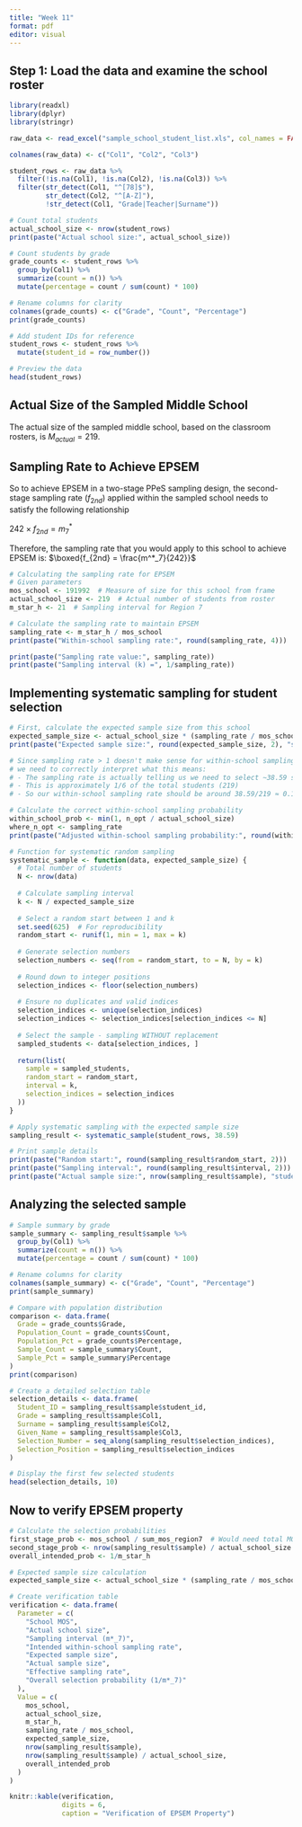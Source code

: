 ```yaml
---
title: "Week 11"
format: pdf
editor: visual
---
```


## Step 1: Load the data and examine the school roster

```r
library(readxl)
library(dplyr)
library(stringr)

raw_data <- read_excel("sample_school_student_list.xls", col_names = FALSE)

colnames(raw_data) <- c("Col1", "Col2", "Col3")

student_rows <- raw_data %>%
  filter(!is.na(Col1), !is.na(Col2), !is.na(Col3)) %>%  
  filter(str_detect(Col1, "^[78]$"),                    
         str_detect(Col2, "^[A-Z]"),                    
         !str_detect(Col1, "Grade|Teacher|Surname"))    

# Count total students
actual_school_size <- nrow(student_rows)
print(paste("Actual school size:", actual_school_size))

# Count students by grade
grade_counts <- student_rows %>%
  group_by(Col1) %>%
  summarize(count = n()) %>%
  mutate(percentage = count / sum(count) * 100)

# Rename columns for clarity
colnames(grade_counts) <- c("Grade", "Count", "Percentage")
print(grade_counts)

# Add student IDs for reference
student_rows <- student_rows %>%
  mutate(student_id = row_number())

# Preview the data
head(student_rows)
```

## Actual Size of the Sampled Middle School
The actual size of the sampled middle school, based on the classroom rosters, is $M_{actual} = 219$.

## Sampling Rate to Achieve EPSEM

So to achieve EPSEM in a two-stage PPeS sampling design, the second-stage sampling rate ($f_{2nd}$) applied within the sampled school needs to satisfy the following relationship

$242 \times f_{2nd} = m^*_7$

Therefore, the sampling rate that you would apply to this school to achieve EPSEM is:
$\boxed{f_{2nd} = \frac{m^*_7}{242}}$


```r
# Calculating the sampling rate for EPSEM
# Given parameters
mos_school <- 191992  # Measure of size for this school from frame
actual_school_size <- 219  # Actual number of students from roster
m_star_h <- 21  # Sampling interval for Region 7 

# Calculate the sampling rate to maintain EPSEM
sampling_rate <- m_star_h / mos_school
print(paste("Within-school sampling rate:", round(sampling_rate, 4)))

print(paste("Sampling rate value:", sampling_rate))
print(paste("Sampling interval (k) =", 1/sampling_rate))
```

## Implementing systematic sampling for student selection

```r
# First, calculate the expected sample size from this school
expected_sample_size <- actual_school_size * (sampling_rate / mos_school)
print(paste("Expected sample size:", round(expected_sample_size, 2), "students"))

# Since sampling rate > 1 doesn't make sense for within-school sampling,
# we need to correctly interpret what this means:
# - The sampling rate is actually telling us we need to select ~38.59 students
# - This is approximately 1/6 of the total students (219)
# - So our within-school sampling rate should be around 38.59/219 ≈ 0.176

# Calculate the correct within-school sampling probability
within_school_prob <- min(1, n_opt / actual_school_size)
where_n_opt <- sampling_rate
print(paste("Adjusted within-school sampling probability:", round(within_school_prob, 4)))

# Function for systematic random sampling
systematic_sample <- function(data, expected_sample_size) {
  # Total number of students
  N <- nrow(data)
  
  # Calculate sampling interval
  k <- N / expected_sample_size
  
  # Select a random start between 1 and k
  set.seed(625)  # For reproducibility
  random_start <- runif(1, min = 1, max = k)
  
  # Generate selection numbers
  selection_numbers <- seq(from = random_start, to = N, by = k)
  
  # Round down to integer positions
  selection_indices <- floor(selection_numbers)
  
  # Ensure no duplicates and valid indices
  selection_indices <- unique(selection_indices)
  selection_indices <- selection_indices[selection_indices <= N]
  
  # Select the sample - sampling WITHOUT replacement
  sampled_students <- data[selection_indices, ]
  
  return(list(
    sample = sampled_students,
    random_start = random_start,
    interval = k,
    selection_indices = selection_indices
  ))
}

# Apply systematic sampling with the expected sample size
sampling_result <- systematic_sample(student_rows, 38.59)

# Print sample details
print(paste("Random start:", round(sampling_result$random_start, 2)))
print(paste("Sampling interval:", round(sampling_result$interval, 2)))
print(paste("Actual sample size:", nrow(sampling_result$sample), "students"))
```


## Analyzing the selected sample

```r
# Sample summary by grade
sample_summary <- sampling_result$sample %>%
  group_by(Col1) %>%
  summarize(count = n()) %>%
  mutate(percentage = count / sum(count) * 100)

# Rename columns for clarity
colnames(sample_summary) <- c("Grade", "Count", "Percentage")
print(sample_summary)

# Compare with population distribution
comparison <- data.frame(
  Grade = grade_counts$Grade,
  Population_Count = grade_counts$Count,
  Population_Pct = grade_counts$Percentage,
  Sample_Count = sample_summary$Count,
  Sample_Pct = sample_summary$Percentage
)
print(comparison)

# Create a detailed selection table
selection_details <- data.frame(
  Student_ID = sampling_result$sample$student_id,
  Grade = sampling_result$sample$Col1,
  Surname = sampling_result$sample$Col2,
  Given_Name = sampling_result$sample$Col3,
  Selection_Number = seq_along(sampling_result$selection_indices),
  Selection_Position = sampling_result$selection_indices
)

# Display the first few selected students
head(selection_details, 10)
```

## Now to verify EPSEM property

```r
# Calculate the selection probabilities
first_stage_prob <- mos_school / sum_mos_region7  # Would need total MOS for region 7
second_stage_prob <- nrow(sampling_result$sample) / actual_school_size
overall_intended_prob <- 1/m_star_h

# Expected sample size calculation
expected_sample_size <- actual_school_size * (sampling_rate / mos_school)

# Create verification table
verification <- data.frame(
  Parameter = c(
    "School MOS", 
    "Actual school size", 
    "Sampling interval (m*_7)", 
    "Intended within-school sampling rate",
    "Expected sample size",
    "Actual sample size",
    "Effective sampling rate",
    "Overall selection probability (1/m*_7)"
  ),
  Value = c(
    mos_school,
    actual_school_size,
    m_star_h,
    sampling_rate / mos_school,
    expected_sample_size,
    nrow(sampling_result$sample),
    nrow(sampling_result$sample) / actual_school_size,
    overall_intended_prob
  )
)

knitr::kable(verification, 
             digits = 6,
             caption = "Verification of EPSEM Property")
```


